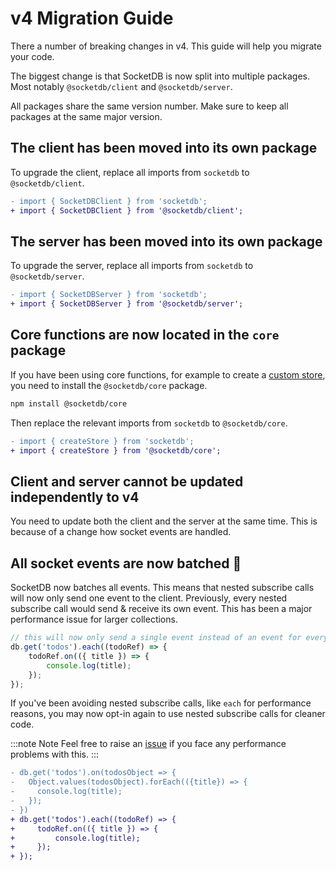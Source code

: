 # v4 Migration Guide

There a number of breaking changes in v4. This guide will help you migrate your code.

The biggest change is that SocketDB is now split into multiple packages. Most notably `@socketdb/client` and `@socketdb/server`.

All packages share the same version number. Make sure to keep all packages at the same major version.

## The client has been moved into its own package

To upgrade the client, replace all imports from `socketdb` to `@socketdb/client`.

```diff
- import { SocketDBClient } from 'socketdb';
+ import { SocketDBClient } from '@socketdb/client';
```

## The server has been moved into its own package

To upgrade the server, replace all imports from `socketdb` to `@socketdb/server`.

```diff
- import { SocketDBServer } from 'socketdb';
+ import { SocketDBServer } from '@socketdb/server';
```

## Core functions are now located in the `core` package

If you have been using core functions, for example to create a [custom store](/guide/custom-store), you need to install the `@socketdb/core` package.

```bash npm2yarn2pnpm
npm install @socketdb/core
```

Then replace the relevant imports from `socketdb` to `@socketdb/core`.

```diff
- import { createStore } from 'socketdb';
+ import { createStore } from '@socketdb/core';
```

## Client and server cannot be updated independently to v4

You need to update both the client and the server at the same time. This is because of a change how socket events are handled.

## All socket events are now batched 🎉

SocketDB now batches all events. This means that nested subscribe calls will now only send one event to the client.
Previously, every nested subscribe call would send & receive its own event. This has been a major performance issue for larger collections.

```js
// this will now only send a single event instead of an event for every todo item
db.get('todos').each((todoRef) => {
	todoRef.on(({ title }) => {
		console.log(title);
	});
});
```

If you've been avoiding nested subscribe calls, like `each` for performance reasons, you may now opt-in again to use nested subscribe calls for cleaner code.

:::note Note
Feel free to raise an [issue](https://github.com/TimoBechtel/socketdb/issues) if you face any performance problems with this.
:::

```diff
- db.get('todos').on(todosObject => {
-   Object.values(todosObject).forEach(({title}) => {
-     console.log(title);
-   });
- })
+ db.get('todos').each((todoRef) => {
+	  todoRef.on(({ title }) => {
+		  console.log(title);
+	  });
+ });
```
